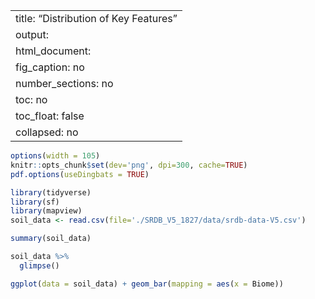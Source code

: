 
---
title: "Distribution of Key Features"
output: 
  html_document:
    fig_caption: no
    number_sections: no
    toc: no
    toc_float: false
    collapsed: no
---

```r
options(width = 105)
knitr::opts_chunk$set(dev='png', dpi=300, cache=TRUE)
pdf.options(useDingbats = TRUE)
```

```r
library(tidyverse)
library(sf)
library(mapview)
soil_data <- read.csv(file='./SRDB_V5_1827/data/srdb-data-V5.csv')
```

```r
summary(soil_data)
```

```r
soil_data %>%
  glimpse()
```

```r
ggplot(data = soil_data) + geom_bar(mapping = aes(x = Biome))
```

